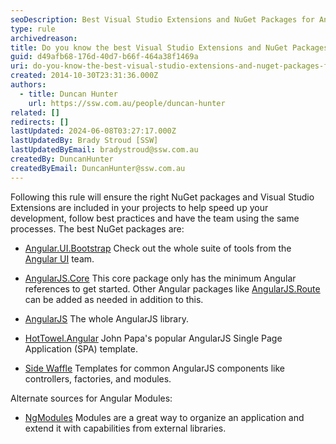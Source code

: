 ```yaml
---
seoDescription: Best Visual Studio Extensions and NuGet Packages for AngularJS development to speed up project development, follow best practices, and ensure team collaboration.
type: rule
archivedreason:
title: Do you know the best Visual Studio Extensions and NuGet Packages for AngularJS?
guid: d49afb68-176d-40d7-b66f-464a38f1469a
uri: do-you-know-the-best-visual-studio-extensions-and-nuget-packages-for-angularjs
created: 2014-10-30T23:31:36.000Z
authors:
  - title: Duncan Hunter
    url: https://ssw.com.au/people/duncan-hunter
related: []
redirects: []
lastUpdated: 2024-06-08T03:27:17.000Z
lastUpdatedBy: Brady Stroud [SSW]
lastUpdatedByEmail: bradystroud@ssw.com.au
createdBy: DuncanHunter
createdByEmail: DuncanHunter@ssw.com.au
---
```


Following this rule will ensure the right NuGet packages and Visual Studio Extensions are included in your projects to help speed up your development, follow best practices and have the team using the same processes.
The best NuGet packages are:

- [Angular.UI.Bootstrap](https://www.nuget.org/packages/Angular.UI.Bootstrap)
  Check out the whole suite of tools from the [Angular UI](https://angular-ui.github.io/) team.

- [AngularJS.Core](https://www.nuget.org/packages/AngularJS.Core/)
  This core package only has the minimum Angular references to get started. Other Angular packages like [AngularJS.Route](https://www.nuget.org/packages/AngularJS.Route/) can be added as needed in addition to this.

- [AngularJS](https://www.nuget.org/packages/angularjs)
  The whole AngularJS library.

- [HotTowel.Angular](https://www.nuget.org/packages/HotTowel.Angular/)
  John Papa's popular AngularJS Single Page Application (SPA) template.

- [Side Waffle](https://github.com/ligershark/side-waffle)
  Templates for common AngularJS components like controllers, factories, and modules.

Alternate sources for Angular Modules:

- [NgModules](https://angular.io/guide/ngmodules)
  Modules are a great way to organize an application and extend it with capabilities from external libraries.
